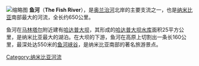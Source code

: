 [[File:Fish_River_Namibia.jpg|缩略图]]
'''鱼河'''（'''The Fish River'''），是[[奥兰治河|奥兰治河]]北岸的主要支流之一，也是[[纳米比亚|纳米比亚]]南部最大的河流，全长约650公里。

鱼河在[[马林塔尔_(纳米比亚)|马林塔尔]]附近建有[[哈达普大坝|哈达普大坝]]，其形成的[[哈达普大坝水库|哈达普大坝水库]]面积25平方公里，是纳米比亚最大的湖泊。在大坝的下游，鱼河在高原上切割出一条长160公里，最深处达550米的[[鱼河峡谷|鱼河峡谷]]，是纳米比亚南部的著名旅游景点。

{{coord|28|08|S|17|11|E|display=title|region:NA_type:river_source:GNS-enwiki}}

{{DEFAULTSORT:Fish}}
[[Category:纳米比亚河流|Category:纳米比亚河流]]
